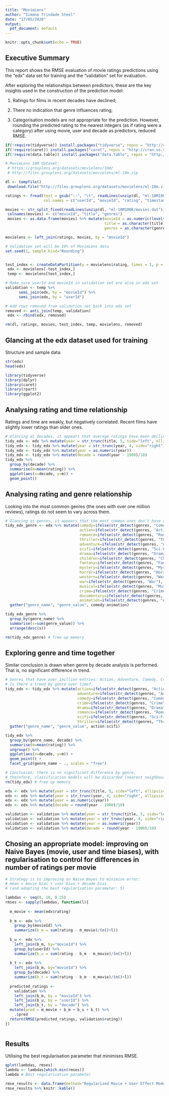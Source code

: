 ```yaml
---
title: "MovieLens"
author: "Simone Trindade Steel"
date: "17/05/2020"
output:
  pdf_document: default
---
```


```r
knitr::opts_chunk$set(echo = TRUE)
```

## Executive Summary

This report shows the RMSE evaluation of movie ratings predictions using the "edx" data set for training and the "validation" set for evaluation.

After exploring the relationships between predictors, these are the key insights used in the construction of the prediction model:

1. Ratings for films in recent decades have declined;

2. There no indication that genre influences rating;

3. Categorisation models are not appropriate for the prediction. However, rounding the predicted rating to the nearest integers (as if rating were a category) after using movie, user and decade as predictors, reduced RMSE.



```r
if(!require(tidyverse)) install.packages("tidyverse", repos = "http://cran.us.r-project.org")
if(!require(caret)) install.packages("caret", repos = "http://cran.us.r-project.org")
if(!require(data.table)) install.packages("data.table", repos = "http://cran.us.r-project.org")

# MovieLens 10M dataset:
 # https://grouplens.org/datasets/movielens/10m/
 # http://files.grouplens.org/datasets/movielens/ml-10m.zip

dl <- tempfile()
 download.file("http://files.grouplens.org/datasets/movielens/ml-10m.zip", dl)

ratings <- fread(text = gsub("::", "\t", readLines(unzip(dl, "ml-10M100K/ratings.dat"))),
                 col.names = c("userId", "movieId", "rating", "timestamp"))

movies <- str_split_fixed(readLines(unzip(dl, "ml-10M100K/movies.dat")), "\\::", 3)
 colnames(movies) <- c("movieId", "title", "genres")
 movies <- as.data.frame(movies) %>% mutate(movieId = as.numeric(levels(movieId))[movieId],
                                            title = as.character(title),
                                            genres = as.character(genres))

movielens <- left_join(ratings, movies, by = "movieId")

# Validation set will be 10% of MovieLens data
set.seed(1, sample.kind="Rounding")


test_index <- createDataPartition(y = movielens$rating, times = 1, p = 0.1, list = FALSE)
 edx <- movielens[-test_index,]
 temp <- movielens[test_index,]

# Make sure userId and movieId in validation set are also in edx set
validation <- temp %>% 
      semi_join(edx, by = "movieId") %>%
      semi_join(edx, by = "userId")

# Add rows removed from validation set back into edx set
removed <- anti_join(temp, validation)
 edx <- rbind(edx, removed)

rm(dl, ratings, movies, test_index, temp, movielens, removed)
```

## Glancing at the edx dataset used for training

Structure and sample data:

```r
str(edx)
head(edx)
```


```r
library(tidyverse)
library(dplyr)
library(caret)
library(rpart)
library(ggplot2)
```
## Analysing rating and time relationship

Ratings and time are weakly, but negatively correlated. Recent films have slightly lower ratings than older ones.
```r
# Glancing at decades, it appears that average ratings have been declining
tidy_edx <- edx %>% mutate(year = str_trunc(title, 5, side="left", ellipsis=""))
tidy_edx <- tidy_edx %>% mutate(year = str_trunc(year, 4, side="right", ellipsis=""))
tidy_edx <- tidy_edx %>% mutate(year = as.numeric(year))
tidy_edx <- tidy_edx %>% mutate(decade = round(year - 1900)/10)
tidy_edx %>%
  group_by(decade) %>%
  summarise(m=mean(rating)) %>%
  ggplot(aes(x=decade, y=m)) +
  geom_point()

```

## Analysing rating and genre relationship

Looking into the most common genres (the ones with over one million reviews), ratings do not seem to vary across them.

```r
# Glancing at genres, it appears that the most common ones don't have any significant relationship to ratings
tidy_edx_genre <- edx %>% mutate(comedy=ifelse(str_detect(genres, "Comedy"), 1, 0),
                                 action=ifelse(str_detect(genres, "Action"), 1, 0),
                                 romance=ifelse(str_detect(genres, "Romance"), 1, 0),
                                 thriller=ifelse(str_detect(genres, "Thriller"), 1, 0),
                                 adventure=ifelse(str_detect(genres, "Adventure"), 1, 0),
                                 scifi=ifelse(str_detect(genres, "Sci-Fi"), 1, 0),
                                 drama=ifelse(str_detect(genres, "Drama"), 1, 0),
                                 children=ifelse(str_detect(genres, "Children"), 1, 0),
                                 fantasy=ifelse(str_detect(genres, "Fantasy"), 1, 0),
                                 mystery=ifelse(str_detect(genres, "Mystery"), 1, 0),
                                 horror=ifelse(str_detect(genres, "Horror"), 1, 0),
                                 western=ifelse(str_detect(genres, "Western"), 1, 0),
                                 war=ifelse(str_detect(genres, "War"), 1, 0),
                                 musical=ifelse(str_detect(genres, "Musical"), 1, 0),
                                 crime=ifelse(str_detect(genres, "Crime"), 1, 0),
                                 documentary=ifelse(str_detect(genres, "Documentary"), 1, 0),
                                 animation=ifelse(str_detect(genres, "Animation"), 1, 0)) %>%
  gather("genre_name", "genre_value", comedy:animation) 

tidy_edx_genre %>%
  group_by(genre_name) %>%
  summarise(s=sum(genre_value)) %>%
  arrange(desc(s))

rm(tidy_edx_genre) # free up memory

```
## Exploring genre and time together

Similar conclusion is drawn when genre by decade analysis is performed. That is, no significant difference in trend.
```r
# Genres that have over 1million entries: Action, Adventure, Comedy, Crime, Drama, Romance, Sci-Fi
# Is there a trend by genre over time?
tidy_edx <- tidy_edx %>% mutate(action=ifelse(str_detect(genres, "Action"), 1, 0),
                                adventure=ifelse(str_detect(genres, "Adventure"), 1, 0),
                                comedy=ifelse(str_detect(genres, "Comedy"), 1, 0),
                                crime=ifelse(str_detect(genres, "Crime"), 1, 0),
                                drama=ifelse(str_detect(genres, "Drama"), 1, 0),
                                romance=ifelse(str_detect(genres, "Romance"), 1, 0),
                                scifi=ifelse(str_detect(genres, "Sci-Fi"), 1, 0),
                                thriller=ifelse(str_detect(genres, "Thriller"), 1, 0)) %>%
  gather("genre_name", "genre_value", action:scifi)

tidy_edx %>%
  group_by(genre_name, decade) %>%
  summarise(m=mean(rating)) %>%
  ungroup() %>%
  ggplot(aes(x=decade, y=m)) +
  geom_point() +
  facet_grid(genre_name ~ ., scales = "free") 

# Conclusion: there is no significant difference by genre, 
# therefore, classification models will be discarded (nearest neighbours, decision trees, clustering)
rm(tidy_edx) # free up memory

edx <- edx %>% mutate(year = str_trunc(title, 5, side="left", ellipsis="")) 
edx <- edx %>% mutate(year = str_trunc(year, 4, side="right", ellipsis=""))
edx <- edx %>% mutate(year = as.numeric(year))
edx <- edx %>% mutate(decade = round(year - 1900)/10)

validation <- validation %>% mutate(year = str_trunc(title, 5, side="left", ellipsis="")) 
validation <- validation %>% mutate(year = str_trunc(year, 4, side="right", ellipsis=""))
validation <- validation %>% mutate(year = as.numeric(year))
validation <- validation %>% mutate(decade = round(year - 1900)/10)

```


## Chosing an appropriate model: improving on Naive Bayes (movie, user and time biases), with regularisation to control for differences in number of ratings per movie


```r
# Strategy is to improving on Naive Bayes to minimise error: 
# mean + movie bias + user bias + decade bias
# (and adopting the best regularisation parameter: 5)

lambdas <- seq(0, 10, 0.25)
rmses <- sapply(lambdas, function(l){
  
  m_movie <- mean(edx$rating)
  
  b_m <- edx %>%
    group_by(movieId) %>%
    summarize(b_m = sum(rating - m_movie)/(n()+l))
  
  b_u <- edx %>% 
    left_join(b_m, by="movieId") %>%
    group_by(userId) %>%
    summarize(b_u = sum(rating - b_m - m_movie)/(n()+l))
  
  b_t <- edx %>% 
    left_join(b_m, by="movieId") %>%
    group_by(decade) %>%
    summarize(b_t = sum(rating - b_m - m_movie)/(n()+l))
  
  predicted_ratings <- 
    validation %>% 
    left_join(b_m, by = "movieId") %>%
    left_join(b_u, by = "userId") %>%
    left_join(b_t, by = "decade") %>%
  mutate(pred = m_movie + b_m + b_u + b_t) %>%
    .$pred
  return(RMSE(predicted_ratings, validation$rating))
})



```

## Results

Utilising the best regularisation parameter that minimises RMSE.

```r
qplot(lambdas, rmses)  
lambda <- lambdas[which.min(rmses)]
lambda # Best regularisation parameter

rmse_results <- data.frame(method="Regularized Movie + User Effect Model", RMSE = min(rmses))
rmse_results %>% knitr::kable()

```
